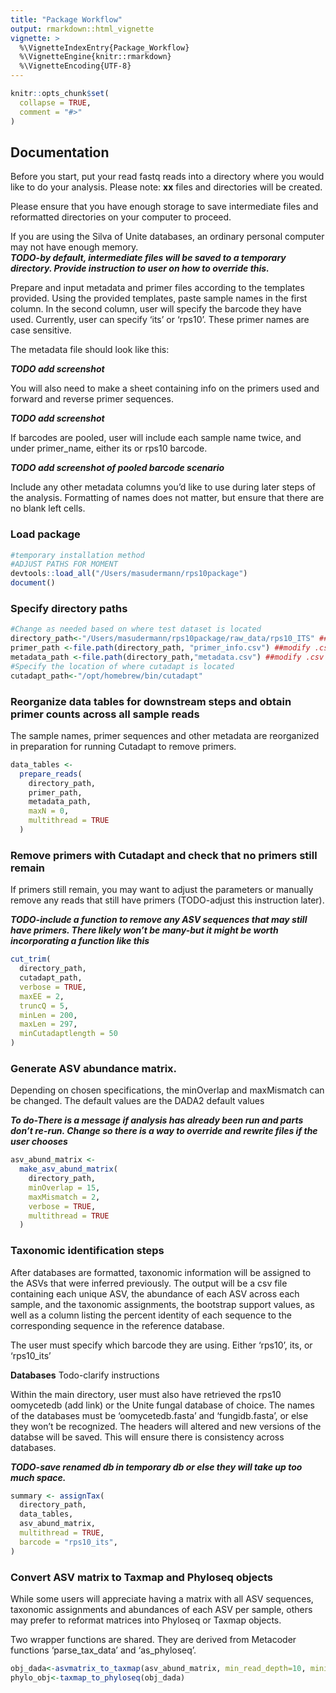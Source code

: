 ```yaml
---
title: "Package Workflow"
output: rmarkdown::html_vignette
vignette: >
  %\VignetteIndexEntry{Package_Workflow}
  %\VignetteEngine{knitr::rmarkdown}
  %\VignetteEncoding{UTF-8}
---
```


```r
knitr::opts_chunk$set(
  collapse = TRUE,
  comment = "#>"
)
```

## Documentation 

Before you start, put your read fastq reads into a directory where you would like to do your analysis.
Please note: **xx** files and directories will be created.  

Please ensure that you have enough storage to save intermediate files and reformatted directories on your computer to proceed.  

If you are using the Silva of Unite databases, an ordinary personal computer may not have enough memory.  
***TODO-by default, intermediate files will be saved to a temporary directory. Provide instruction to user on how to override this.***

Prepare and input metadata and primer files according to the templates provided. Using the provided templates, paste sample names in the first column.  In the second column, user will specify the barcode they have used. Currently, user can specify 'its' or 'rps10'. These primer names are case sensitive.

The metadata file should look like this:  

***TODO add screenshot***

You will also need to make a sheet containing info on the primers used and forward and reverse primer sequences.  

***TODO add screenshot***

If barcodes are pooled, user will include each sample name twice, and under primer_name, either its or rps10 barcode.  

***TODO add screenshot of pooled barcode scenario***

Include any other metadata columns you'd like to use during later steps of the analysis. Formatting of names does not matter, but ensure that there are no blank left cells. 


### Load package

```r
#temporary installation method
#ADJUST PATHS FOR MOMENT
devtools::load_all("/Users/masudermann/rps10package")
document()
```

### Specify directory paths

```r
#Change as needed based on where test dataset is located
directory_path<-"/Users/masudermann/rps10package/raw_data/rps10_ITS" ##choose a directory for all downstream steps
primer_path <-file.path(directory_path, "primer_info.csv") ##modify .csv name or keep this name
metadata_path <-file.path(directory_path,"metadata.csv") ##modify .csv name or keep this name. The sample_name in the metadata sheet needs to match the first part (before first underscore), of the zipped raw FASTQ files
#Specify the location of where cutadapt is located
cutadapt_path<-"/opt/homebrew/bin/cutadapt"
```


### Reorganize data tables for downstream steps and obtain primer counts across all sample reads  
The sample names, primer sequences and other metadata are reorganized in preparation for running Cutadapt to remove primers. 

```r
data_tables <-
  prepare_reads(
    directory_path,
    primer_path,
    metadata_path,
    maxN = 0,
    multithread = TRUE
  )
```

### Remove primers with Cutadapt and check that no primers still remain  

If primers still remain, you may want to adjust the parameters or manually remove any reads that still have primers (TODO-adjust this instruction later). 

***TODO-include a function to remove any ASV sequences that may still have primers. There likely won't be many-but it might be worth incorporating a function like this***

```r
cut_trim(
  directory_path,
  cutadapt_path,
  verbose = TRUE,
  maxEE = 2,
  truncQ = 5,
  minLen = 200,
  maxLen = 297,
  minCutadaptlength = 50
) 
```


### Generate ASV abundance matrix.   

Depending on chosen specifications, the minOverlap and maxMismatch can be changed. The default values are the DADA2 default values 

***To do-There is a  message if analysis has already been run and parts don't re-run. Change so there is a way to override and rewrite files if the user chooses***

```r
asv_abund_matrix <-
  make_asv_abund_matrix(
    directory_path,
    minOverlap = 15,
    maxMismatch = 2,
    verbose = TRUE,
    multithread = TRUE
  )
```

### Taxonomic identification steps  

After databases are formatted, taxonomic information will be assigned to the ASVs that were inferred previously. The output will be a csv file containing each unique ASV, the abundance of each ASV across each sample, and the taxonomic assignments, the bootstrap support values, as well as a column listing the percent identity of each sequence to the corresponding sequence in the reference database.  

The user must specify which barcode they are using. Either 'rps10', its, or 'rps10_its'

**Databases** Todo-clarify instructions

Within the main directory, user must also have retrieved the rps10 oomycetedb (add link) or the Unite fungal database of choice. The names of the databases must be 'oomycetedb.fasta' and 'fungidb.fasta', or else they won't be recognized. The headers will altered and new versions of the databse will be saved. This will ensure there is consistency across databases. 

***TODO-save renamed db in temporary db or else they will take up too much space.***

```r
summary <- assignTax(
  directory_path,
  data_tables,
  asv_abund_matrix,
  multithread = TRUE,
  barcode = "rps10_its",
)
```

### Convert ASV matrix to Taxmap and Phyloseq objects

While some users will appreciate having a matrix with all ASV sequences, taxonomic assignments and abundances of each ASV per sample, others may prefer to reformat matrices into Phyloseq or Taxmap objects. 

Two wrapper functions are shared. They are derived from Metacoder functions 'parse_tax_data' and 'as_phyloseq'.

```r
obj_dada<-asvmatrix_to_taxmap(asv_abund_matrix, min_read_depth=10, minimum_bootstrap=75)
phylo_obj<-taxmap_to_phyloseq(obj_dada)
```

